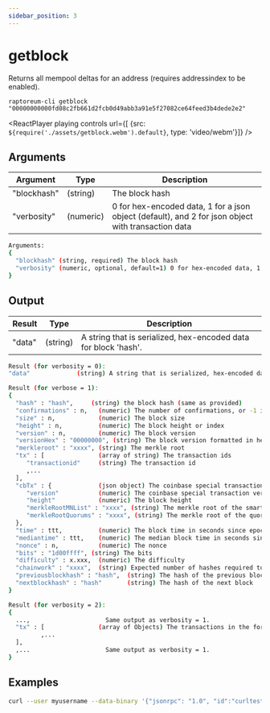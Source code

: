 ```yaml
---
sidebar_position: 3
---
```


# getblock

Returns all mempool deltas for an address (requires addressindex to be enabled).

`raptoreum-cli getblock "00000000000fd08c2fb661d2fcb0d49abb3a91e5f27082ce64feed3b4dede2e2"`

<ReactPlayer playing controls url={[
    {src: `${require('./assets/getblock.webm').default}`, type: 'video/webm'}]} />


## Arguments

| Argument | Type | Description |
|--|--|--|
| "blockhash" | (string) | The block hash |
| "verbosity" | (numeric) | 0 for hex-encoded data, 1 for a json object (default), and 2 for json object with transaction data|

```bash
Arguments:
{
  "blockhash" (string, required) The block hash
  "verbosity" (numeric, optional, default=1) 0 for hex-encoded data, 1 for a json object, and 2 for json object with transaction data
}
```

## Output

| Result | Type | Description |
|--|--|--|
| "data" | (string) | A string that is serialized, hex-encoded data for block 'hash'. |

```bash
Result (for verbosity = 0):
"data"             (string) A string that is serialized, hex-encoded data for block 'hash'.

Result (for verbose = 1):
{
  "hash" : "hash",     (string) the block hash (same as provided)
  "confirmations" : n,   (numeric) The number of confirmations, or -1 if the block is not on the main chain
  "size" : n,            (numeric) The block size
  "height" : n,          (numeric) The block height or index
  "version" : n,         (numeric) The block version
  "versionHex" : "00000000", (string) The block version formatted in hexadecimal
  "merkleroot" : "xxxx", (string) The merkle root
  "tx" : [               (array of string) The transaction ids
     "transactionid"     (string) The transaction id
     ,...
  ],
  "cbTx" : {             (json object) The coinbase special transaction 
     "version"           (numeric) The coinbase special transaction version
     "height"            (numeric) The block height
     "merkleRootMNList" : "xxxx", (string) The merkle root of the smartnode list
     "merkleRootQuorums" : "xxxx", (string) The merkle root of the quorum list
  },
  "time" : ttt,          (numeric) The block time in seconds since epoch (Jan 1 1970 GMT)
  "mediantime" : ttt,    (numeric) The median block time in seconds since epoch (Jan 1 1970 GMT)
  "nonce" : n,           (numeric) The nonce
  "bits" : "1d00ffff", (string) The bits
  "difficulty" : x.xxx,  (numeric) The difficulty
  "chainwork" : "xxxx",  (string) Expected number of hashes required to produce the chain up to this block (in hex)
  "previousblockhash" : "hash",  (string) The hash of the previous block
  "nextblockhash" : "hash"       (string) The hash of the next block
}

Result (for verbosity = 2):
{
  ...,                     Same output as verbosity = 1.
  "tx" : [               (array of Objects) The transactions in the format of the getrawtransaction RPC. Different from verbosity = 1 "tx" result.
         ,...
  ],
  ,...                     Same output as verbosity = 1.
}

```


## Examples

```bash
curl --user myusername --data-binary '{"jsonrpc": "1.0", "id":"curltest", "method": "getblock", "params": ["00000000000fd08c2fb661d2fcb0d49abb3a91e5f27082ce64feed3b4dede2e2"] }' -H 'content-type: text/plain;' http://127.0.0.1:9998/
```

